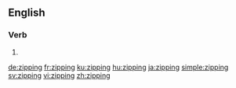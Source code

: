 ==English==

===Verb===
{{head|en|present participle}}

# {{present participle of|zip|lang=en}}

[[de:zipping]]
[[fr:zipping]]
[[ku:zipping]]
[[hu:zipping]]
[[ja:zipping]]
[[simple:zipping]]
[[sv:zipping]]
[[vi:zipping]]
[[zh:zipping]]